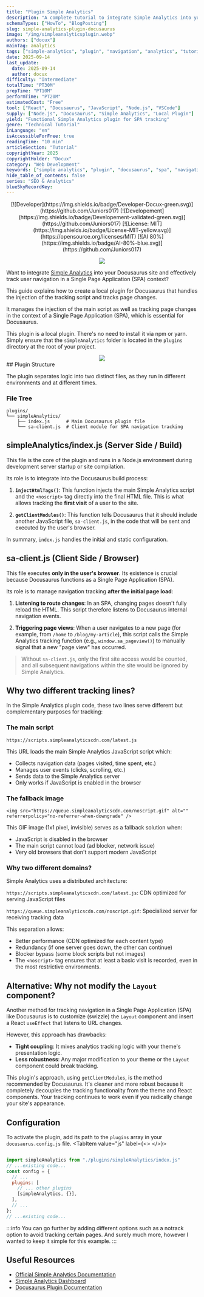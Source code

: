 ```yaml
---
title: "Plugin Simple Analytics"
description: "A complete tutorial to integrate Simple Analytics into your Docusaurus site with a custom local plugin."
schemaTypes: ["HowTo", "BlogPosting"]
slug: simple-analytics-plugin-docusaurus
image: "/img/simpleanalyticsplugin.webp"
authors: ["docux"]
mainTag: analytics
tags: ["simple-analytics", "plugin", "navigation", "analytics", "tutorial"]
date: 2025-09-14
last_update:
  date: 2025-09-14
  author: docux
difficulty: "Intermediate"
totalTime: "PT30M"
prepTime: "PT10M"
performTime: "PT20M"
estimatedCost: "Free"
tool: ["React", "Docusaurus", "JavaScript", "Node.js", "VSCode"]
supply: ["Node.js", "Docusaurus", "Simple Analytics", "Local Plugin"]
yield: "Functional Simple Analytics plugin for SPA tracking"
genre: "Technical Tutorial"
inLanguage: "en"
isAccessibleForFree: true
readingTime: "10 min"
articleSection: "Tutorial"
copyrightYear: 2025
copyrightHolder: "Docux"
category: "Web Development"
keywords: ["simple analytics", "plugin", "docusaurus", "spa", "navigation", "analytics"]
hide_table_of_contents: false
series: "SEO & Analytics"
blueSkyRecordKey: 
---
```

<center>
<div>
[![Developer](https://img.shields.io/badge/Developer-Docux-green.svg)](https://github.com/Juniors017)
[![Developement](https://img.shields.io/badge/Developement-validated-green.svg)](https://github.com/Juniors017)
[![License: MIT](https://img.shields.io/badge/License-MIT-yellow.svg)](https://opensource.org/licenses/MIT)
[![AI 80%](https://img.shields.io/badge/AI-80%-blue.svg)](https://github.com/Juniors017)

![](/img/simpleanalyticsplugin.webp)
</div>
</center>

Want to integrate [Simple Analytics](https://www.simpleanalytics.com/?utm_source=docuxlab.com&utm_content=badge&affiliate=babep) into your Docusaurus site and effectively track user navigation in a Single Page Application (SPA) context?

This guide explains how to create a local plugin for Docusaurus that handles the injection of the tracking script and tracks page changes.

It manages the injection of the main script as well as tracking page changes in the context of a Single Page Application (SPA), which is essential for Docusaurus.

This plugin is a local plugin. There's no need to install it via npm or yarn. Simply ensure that the `simpleAnalytics` folder is located in the `plugins` directory at the root of your project.


<center>
<a href="https://www.simpleanalytics.com/?utm_source=docuxlab.com&utm_content=badge&affiliate=babep" referrerpolicy="origin" target="_blank"><picture><source srcset="https://simpleanalyticsbadges.com/docuxlab.com?mode=dark" media="(prefers-color-scheme: dark)" /><img src="https://simpleanalyticsbadges.com/docuxlab.com?mode=light" loading="lazy" referrerpolicy="no-referrer" crossorigin="anonymous" /></picture></a>
</center>
<!--truncate--> 
## Plugin Structure

The plugin separates logic into two distinct files, as they run in different environments and at different times.

### File Tree

```
plugins/
└── simpleAnalytics/
    ├── index.js      # Main Docusaurus plugin file
    └── sa-client.js  # Client module for SPA navigation tracking
```

## simpleAnalytics/index.js (Server Side / Build)

This file is the core of the plugin and runs in a Node.js environment during development server startup or site compilation.

<Snippet filename="plugins/simpleAnalytics/index.js" source="plugins/simpleAnalytics/index.js" />



Its role is to integrate into the Docusaurus build process:

1.  **`injectHtmlTags()`**: This function injects the main Simple Analytics script and the `<noscript>` tag directly into the final HTML file. This is what allows tracking the **first visit** of a user to the site.

2.  **`getClientModules()`**: This function tells Docusaurus that it should include another JavaScript file, `sa-client.js`, in the code that will be sent and executed by the user's browser.

In summary, `index.js` handles the initial and static configuration.

## sa-client.js (Client Side / Browser)

This file executes **only in the user's browser**. Its existence is crucial because Docusaurus functions as a Single Page Application (SPA).

<Snippet filename="plugins/simpleAnalytics/sa-client.js" source="plugins/simpleAnalytics/sa-client.js" />


Its role is to manage navigation tracking **after the initial page load**:

1.  **Listening to route changes**: In an SPA, changing pages doesn't fully reload the HTML. This script therefore listens to Docusaurus internal navigation events.

2.  **Triggering page views**: When a user navigates to a new page (for example, from `/home` to `/blog/my-article`), this script calls the Simple Analytics tracking function (e.g., `window.sa_pageview()`) to manually signal that a new "page view" has occurred.

> Without `sa-client.js`, only the first site access would be counted, and all subsequent navigations within the site would be ignored by Simple Analytics.

## Why two different tracking lines?

In the Simple Analytics plugin code, these two lines serve different but complementary purposes for tracking:

### The main script
```
https://scripts.simpleanalyticscdn.com/latest.js
```
This URL loads the main Simple Analytics JavaScript script which:

- Collects navigation data (pages visited, time spent, etc.)
- Manages user events (clicks, scrolling, etc.)
- Sends data to the Simple Analytics server
- Only works if JavaScript is enabled in the browser

### The fallback image

```
<img src="https://queue.simpleanalyticscdn.com/noscript.gif" alt="" referrerpolicy="no-referrer-when-downgrade" />
```
This GIF image (1x1 pixel, invisible) serves as a fallback solution when:

- JavaScript is disabled in the browser
- The main script cannot load (ad blocker, network issue)
- Very old browsers that don't support modern JavaScript

### Why two different domains?

Simple Analytics uses a distributed architecture:

`https://scripts.simpleanalyticscdn.com/latest.js`: CDN optimized for serving JavaScript files

`https://queue.simpleanalyticscdn.com/noscript.gif`: Specialized server for receiving tracking data

This separation allows:

- Better performance (CDN optimized for each content type)
- Redundancy (if one server goes down, the other can continue)
- Blocker bypass (some block scripts but not images)
- The `<noscript>` tag ensures that at least a basic visit is recorded, even in the most restrictive environments.

## Alternative: Why not modify the `Layout` component?

Another method for tracking navigation in a Single Page Application (SPA) like Docusaurus is to customize (swizzle) the `Layout` component and insert a React `useEffect` that listens to URL changes.

However, this approach has drawbacks:

*   **Tight coupling**: It mixes analytics tracking logic with your theme's presentation logic.
*   **Less robustness**: Any major modification to your theme or the `Layout` component could break tracking.

This plugin's approach, using `getClientModules`, is the method recommended by Docusaurus. It's cleaner and more robust because it completely decouples the tracking functionality from the theme and React components. Your tracking continues to work even if you radically change your site's appearance.

## Configuration

To activate the plugin, add its path to the `plugins` array in your `docusaurus.config.js` file.
<Tabs> 
<TabItem value="js" label={<><LogoIcon name="javascript" size='24' /> </>}>

```javascript title='docusaurus.config.js'

import simpleAnalytics from "./plugins/simpleAnalytics/index.js"
// ...existing code...
const config = {
  // ...
  plugins: [
    // ... other plugins
    [simpleAnalytics, {}],
  ],
  // ...
};
// ...existing code...
```
</TabItem>
</Tabs>

:::info
You can go further by adding different options such as a notrack option to avoid tracking certain pages.
And surely much more, however I wanted to keep it simple for this example.
:::

## Useful Resources

- [Official Simple Analytics Documentation](https://docs.simpleanalytics.com/)
- [Simple Analytics Dashboard](https://simpleanalytics.com/)
- [Docusaurus Plugin Documentation](https://docusaurus.io/docs/api/plugin-methods)


